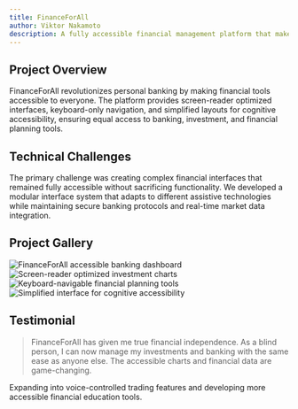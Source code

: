 ```yaml
---
title: FinanceForAll
author: Viktor Nakamoto
description: A fully accessible financial management platform that makes banking and investment tools available to users with various disabilities
---
```


## Project Overview

FinanceForAll revolutionizes personal banking by making financial tools accessible to everyone. The platform provides screen-reader optimized interfaces, keyboard-only navigation, and simplified layouts for cognitive accessibility, ensuring equal access to banking, investment, and financial planning tools.


<BreakoutImage src="/projects/project-image-3.png" />

## Technical Challenges

The primary challenge was creating complex financial interfaces that remained fully accessible without sacrificing functionality. We developed a modular interface system that adapts to different assistive technologies while maintaining secure banking protocols and real-time market data integration.

## Project Gallery

<div class="grid grid-cols-1 gap-4 md:grid-cols-2">
  <Image
    src="/projects/project-image-5.png"
    alt="FinanceForAll accessible banking dashboard"
    width={1200}
    height={600}
    class="h-[250px] w-full rounded-lg object-cover"
  />
  <Image
    src="/projects/project-image-4.png"
    alt="Screen-reader optimized investment charts"
    width={1200}
    height={600}
    class="h-[250px] w-full rounded-lg object-cover"
  />
  <Image
    src="/projects/project-image-3.png"
    alt="Keyboard-navigable financial planning tools"
    width={1200}
    height={600}
    class="h-[250px] w-full rounded-lg object-cover"
  />
  <Image
    src="/projects/project-image-1.png"
    alt="Simplified interface for cognitive accessibility"
    width={1200}
    height={600}
    class="h-[250px] w-full rounded-lg object-cover"
  />
</div>

## Testimonial

<BlockQuote author="James Wu, Software Developer">
  FinanceForAll has given me true financial independence. As a blind person, I can now manage my investments and banking
  with the same ease as anyone else. The accessible charts and financial data are game-changing.
</BlockQuote>

<BreakoutImage src="/projects/project-image-4.png" />

Expanding into voice-controlled trading features and developing more accessible financial education tools.
